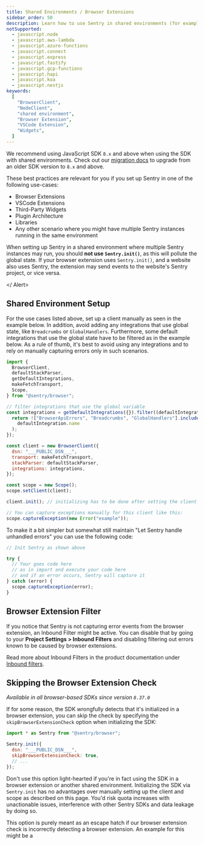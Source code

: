 ```yaml
---
title: Shared Environments / Browser Extensions
sidebar_order: 50
description: Learn how to use Sentry in shared environments (for example in browser extensions or VSCode extensions).
notSupported:
  - javascript.node
  - javascript.aws-lambda
  - javascript.azure-functions
  - javascript.connect
  - javascript.express
  - javascript.fastify
  - javascript.gcp-functions
  - javascript.hapi
  - javascript.koa
  - javascript.nestjs
keywords:
  [
    "BrowserClient",
    "NodeClient",
    "shared environment",
    "Browser Extension",
    "VSCode Extension",
    "Widgets",
  ]
---
```


<Note>

We recommend using JavaScript SDK `8.x` and above when using the SDK with shared environments. Check out our [migration docs](https://docs.sentry.io/platforms/javascript/migration/) to upgrade from an older SDK version to `8.x` and above.

</Note>

These best practices are relevant for you if you set up Sentry in one of the following use-cases:

- Browser Extensions
- VSCode Extensions
- Third-Party Widgets
- Plugin Architecture
- Libraries
- Any other scenario where you might have multiple Sentry instances running in the same environment

<Alert level="danger">

When setting up Sentry in a shared environment where multiple Sentry instances may run, you should **not use `Sentry.init()`**, as this will pollute the global state. If your browser extension uses `Sentry.init()`, and a website also uses Sentry, the extension may send events to the website's Sentry project, or vice versa.

</ Alert>

## Shared Environment Setup

For the use cases listed above, set up a client manually as seen in the example below.
In addition, avoid adding any integrations that use global state, like `Breadcrumbs` or `GlobalHandlers`.
Furthermore, some default integrations that use the global state have to be filtered as in the example below.
As a rule of thumb, it's best to avoid using any integrations and to rely on manually capturing errors only in such scenarios.

```javascript
import {
  BrowserClient,
  defaultStackParser,
  getDefaultIntegrations,
  makeFetchTransport,
  Scope,
} from "@sentry/browser";

// filter integrations that use the global variable
const integrations = getDefaultIntegrations({}).filter((defaultIntegration) => {
  return !["BrowserApiErrors", "Breadcrumbs", "GlobalHandlers"].includes(
    defaultIntegration.name
  );
});

const client = new BrowserClient({
  dsn: "___PUBLIC_DSN___",
  transport: makeFetchTransport,
  stackParser: defaultStackParser,
  integrations: integrations,
});

const scope = new Scope();
scope.setClient(client);

client.init(); // initializing has to be done after setting the client on the scope

// You can capture exceptions manually for this client like this:
scope.captureException(new Error("example"));
```

To make it a bit simpler but somewhat still maintain "Let Sentry handle unhandled errors" you can use the following code:

```javascript
// Init Sentry as shown above

try {
  // Your goes code here
  // as in import and execute your code here
  // and if an error occurs, Sentry will capture it
} catch (error) {
  scope.captureException(error);
}
```

## Browser Extension Filter

If you notice that Sentry is not capturing error events from the browser extension, an Inbound Filter might be active.
You can disable that by going to your **Project Settings > Inbound Filters** and disabling filtering out errors known to be caused by browser extensions.

Read more about Inbound Filters in the product documentation under [Inbound filters](/concepts/data-management/filtering/#inbound-data-filters).

## Skipping the Browser Extension Check

_Available in all browser-based SDKs since version `8.37.0`_

If for some reason, the SDK wrongfully detects that it's initialized in a browser extension, you can skip the check by specifying the `skipBrowserExtensionCheck` option when initializing the SDK:

```javascript
import * as Sentry from "@sentry/browser";

Sentry.init({
  dsn: "___PUBLIC_DSN___",
  skipBrowserExtensionCheck: true,
  // ...
});
```

<Alert level="danger">

Don't use this option light-hearted if you're in fact using the SDK in a browser extension or another shared environment.
Initializing the SDK via `Sentry.init` has no advantages over manually setting up the client and scope as described on this page.
You'd risk quota increases with unactionable issues, interference with other Sentry SDKs and data leakage by doing so.

</Alert>

This option is purely meant as an escape hatch if our browser extension check is incorrectly detecting a browser extension.
An example for this might be a
